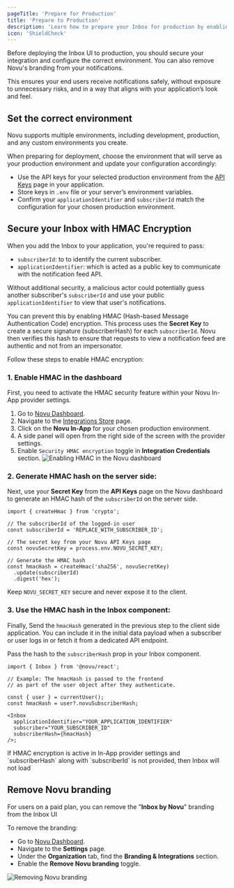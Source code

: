 ```yaml
---
pageTitle: 'Prepare for Production'
title: 'Prepare to Production'
description: 'Learn how to prepare your Inbox for production by enabling HMAC encryption for security and managing your branding.'
icon: 'ShieldCheck'
---
```


Before deploying the Inbox UI to production, you should secure your integration and configure the correct environment. You can also remove Novu's branding from your notifications.

This ensures your end users receive notifications safely, without exposure to unnecessary risks, and in a way that aligns with your application’s look and feel.

## Set the correct environment

Novu supports multiple environments, including development, production, and any custom environments you create.

When preparing for deployment, choose the environment that will serve as your production environment and update your configuration accordingly:

- Use the API keys for your selected production environment from the [API Keys](https://dashboard.novu.co/api-keys) page in your application.
- Store keys in `.env` file or your server’s environment variables.
- Confirm your `applicationIdentifier` and `subscriberId` match the configuration for your chosen production environment.

## Secure your Inbox with HMAC Encryption

When you add the Inbox to your application, you're required to pass:
- `subscriberId`: to to identify the current subscriber.
- `applicationIdentifier`: which is acted as a public key to communicate with the notification feed API.

Without additional security, a malicious actor could potentially guess another subscriber's `subscriberId` and use your public `applicationIdentifier` to view that user's notifications.

You can prevent this by enabling HMAC (Hash-based Message Authentication Code) encryption. This process uses the **Secret Key** to create a secure signature (subscriberHash) for each `subscriberId`. Novu then verifies this hash to ensure that requests to view a notification feed are authentic and not from an impersonator.

Follow these steps to enable HMAC encryption:

### 1. Enable HMAC in the dashboard

First, you need to activate the HMAC security feature within your Novu In-App provider settings.

1. Go to [Novu Dashboard](https://dashboard.novu.co).
2. Navigate to the [Integrations Store](https://dashboard.novu.co/integrations) page.
3. Click on the **Novu In-App** for your chosen production environment.
4. A side panel will open from the right side of the screen with the provider settings.
5. Enable `Security HMAC encryption` toggle in **Integration Credentials** section.
  ![Enabling HMAC in the Novu dashboard](/images/inbox/hmac.png)

### 2. Generate HMAC hash on the server side:

Next, use your **Secret Key** from the **API Keys** page on the Novu dashboard to generate an HMAC hash of the `subscriberId` on the server side.

```tsx
import { createHmac } from 'crypto';

// The subscriberId of the logged-in user
const subscriberId = 'REPLACE_WITH_SUBSCRIBER_ID';

// The secret key from your Novu API Keys page
const novuSecretKey = process.env.NOVU_SECRET_KEY;

// Generate the HMAC hash
const hmacHash = createHmac('sha256', novuSecretKey)
  .update(subscriberId)
  .digest('hex');
```

<Callout type="warn">Keep `NOVU_SECRET_KEY` secure and never expose it to the client.</Callout>

### 3. Use the HMAC hash in the Inbox component:

Finally, Send the `hmacHash` generated in the previous step to the client side application. You can include it in the initial data payload when a subscriber or user logs in or fetch it from a dedicated API endpoint.

Pass the hash to the `subscriberHash` prop in your Inbox component.

```tsx
import { Inbox } from '@novu/react';

// Example: The hmacHash is passed to the frontend
// as part of the user object after they authenticate.

const { user } = currentUser();
const hmacHash = user?.novuSubscriberHash;

<Inbox
  applicationIdentifier="YOUR_APPLICATION_IDENTIFIER"
  subscriber="YOUR_SUBSCRIBER_ID"
  subscriberHash={hmacHash}
/>;
```

<Callout type="info">
  If HMAC encryption is active in In-App provider settings and `subscriberHash` along with
  `subscriberId` is not provided, then Inbox will not load
</Callout>

## Remove Novu branding

For users on a paid plan, you can remove the "**Inbox by Novu**" branding from the Inbox UI

To remove the branding:

- Go to [Novu Dashboard](https://dashboard.novu.co).
- Navigate to the **Settings** page.
- Under the **Organization** tab, find the **Branding & Integrations** section.
- Enable the **Remove Novu branding** toggle.

![Removing Novu branding](/images/inbox/novu-branding.png)
